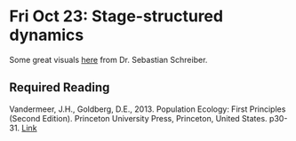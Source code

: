 # Fri Oct 23: Stage-structured dynamics

Some great visuals [here](https://twitter.com/seb_schreiber/status/1318574271854116866) from Dr. Sebastian Schreiber.

## Required Reading
Vandermeer, J.H., Goldberg, D.E., 2013. Population Ecology: First Principles (Second Edition). Princeton University Press, Princeton, United States. p30-31. [Link](https://ebookcentral-proquest-com.qe2a-proxy.mun.ca/lib/mun/detail.action?docID=1205619)



